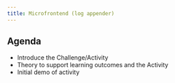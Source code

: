 ---
title: Microfrontend (log appender)
---

## Agenda

- Introduce the Challenge/Activity
- Theory to support learning outcomes and the Activity
- Initial demo of activity
